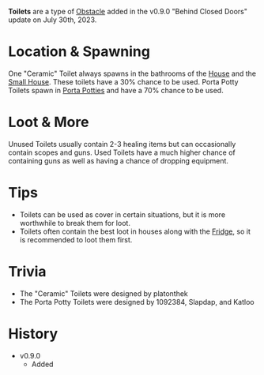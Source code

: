 **Toilets** are a type of [Obstacle](/obstacles) added in the v0.9.0 "Behind Closed Doors" update on July 30th, 2023.

# Location & Spawning
One "Ceramic" Toilet always spawns in the bathrooms of the [House](/buildings/house) and the [Small House](/buildings/small_house). These toilets have a 30% chance to be used. Porta Potty Toilets spawn in [Porta Potties](/buildings/porta_potty) and have a 70% chance to be used.

# Loot & More
Unused Toilets usually contain 2-3 healing items but can occasionally contain scopes and guns. Used Toilets have a much higher chance of containing guns as well as having a chance of dropping equipment.

# Tips
- Toilets can be used as cover in certain situations, but it is more worthwhile to break them for loot.
- Toilets often contain the best loot in houses along with the [Fridge](/obstacles/fridge), so it is recommended to loot them first.

# Trivia
- The "Ceramic" Toilets were designed by platonthek
- The Porta Potty Toilets were designed by 1092384, Slapdap, and Katloo

# History
- v0.9.0
  - Added